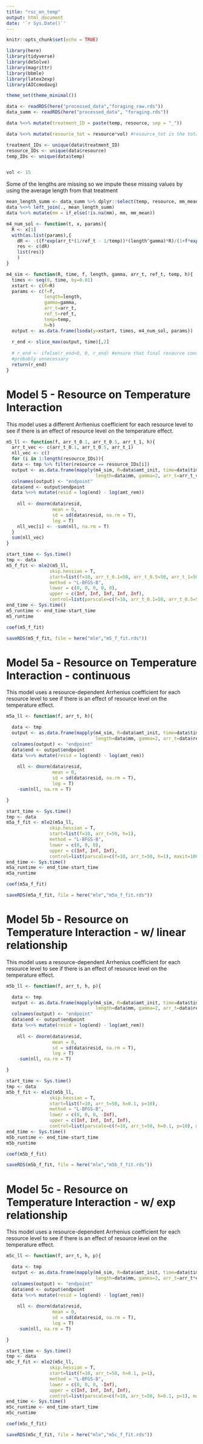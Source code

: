 ```yaml
---
title: "rsc_on_temp"
output: html_document
date: '`r Sys.Date()`'
---
```


```r
knitr::opts_chunk$set(echo = TRUE)
```

```r
library(here)
library(tidyverse)
library(deSolve)
library(magrittr)
library(bbmle)
library(latex2exp)
library(AICcmodavg)
```

```r
theme_set(theme_minimal())

```


```r
data <- readRDS(here("processed_data","foraging_raw.rds"))
data_summ <- readRDS(here("processed_data", "foraging.rds"))

data %<>% mutate(treatment_ID = paste(temp, resource, sep = "_"))

data %<>% mutate(resource_tot = resource*vol) #resource_tot is the total amount of resources in our tube. resource concentration * total volume of tube 

treatment_IDs <- unique(data$treatment_ID)
resource_IDs <- unique(data$resource)
temp_IDs <- unique(data$temp)


vol <- 15
```

Some of the lengths are missing so we impute these missing values by using the average length from that treatment
```r
mean_length_summ <- data_summ %>% dplyr::select(temp, resource, mm_mean)
data %<>% left_join(., mean_length_summ)
data %<>% mutate(mm = if_else(!is.na(mm), mm, mm_mean))
```

```r
m4_num_sol <- function(t, x, params){
  R <- x[1]
  with(as.list(params),{
    dR <- -((f*exp(arr_t*(1/ref_t - 1/temp))*(length^gamma)*R)/(1+f*exp(arr_t*(1/ref_t - 1/temp))*(length^gamma)*h*R))
    res <- c(dR)
    list(res)}
    )
}
```

```r
m4_sim <- function(R, time, f, length, gamma, arr_t, ref_t, temp, h){
  times <- seq(0, time, by=0.01)
  xstart <- c(R=R)
  params <- c(f=f,
              length=length,
              gamma=gamma,
              arr_t=arr_t,
              ref_t=ref_t,
              temp=temp,
              h=h)
  output <- as.data.frame(lsoda(y=xstart, times, m4_num_sol, params))
  
  r_end <- slice_max(output, time)[,2]
  
  # r_end <- ifelse(r_end<0, 0, r_end) #ensure that final resource concentration is never negative
  #probably unnecessary
  return(r_end)
}
```

# Model 5 - Resource on Temperature Interaction

This model uses a different Arrhenius coefficient for each resource level to see if there is an effect of resource level on the temperature effect.

```r
m5_ll <- function(f, arr_t_0.1, arr_t_0.5, arr_t_1, h){
  arr_t_vec <- c(arr_t_0.1, arr_t_0.5, arr_t_1)
  nll_vec <- c()
  for (i in 1:length(resource_IDs)){
  data <- tmp %>% filter(resource == resource_IDs[i])
  output <- as.data.frame(mapply(m4_sim, R=data$amt_init, time=data$time/60/24, f=f/data$vol,
                                 length=data$mm, gamma=2, arr_t=arr_t_vec[i], ref_t=15, temp=data$temp, h=h*data$vol))
  colnames(output) <- "endpoint"
  data$end <- output$endpoint
  data %<>% mutate(resid = log(end) - log(amt_rem))
  
    nll <- dnorm(data$resid, 
                 mean = 0, 
                 sd = sd(data$resid, na.rm = T), 
                 log = T)
    nll_vec[i] <- -sum(nll, na.rm = T)
  }
  sum(nll_vec)
}
```

```r
start_time <- Sys.time()
tmp <- data
m5_f_fit <- mle2(m5_ll,
                skip.hessian = T,
                start=list(f=10, arr_t_0.1=50, arr_t_0.5=50, arr_t_1=50, h=0.1),
                method = "L-BFGS-B",
                lower = c(0, 0, 0, 0, 0),
                upper = c(Inf, Inf, Inf, Inf, Inf),
                control=list(parscale=c(f=10, arr_t_0.1=50, arr_t_0.5=50, arr_t_1=50, h=0.1), maxit=10000))
end_time <- Sys.time()
m5_runtime <- end_time-start_time
m5_runtime

coef(m5_f_fit)

saveRDS(m5_f_fit, file = here("mle","m5_f_fit.rds"))
```



# Model 5a - Resource on Temperature Interaction - continuous

This model uses a resource-dependent Arrhenius coefficient for each resource level to see if there is an effect of resource level on the temperature effect.



```r
m5a_ll <- function(f, arr_t, h){

  data <- tmp
  output <- as.data.frame(mapply(m4_sim, R=data$amt_init, time=data$time/60/24, f=f/data$vol,
                                 length=data$mm, gamma=2, arr_t=data$resource*arr_t, ref_t=15, temp=data$temp, h=h*data$vol))
  colnames(output) <- "endpoint"
  data$end <- output$endpoint
  data %<>% mutate(resid = log(end) - log(amt_rem))
  
    nll <- dnorm(data$resid, 
                 mean = 0, 
                 sd = sd(data$resid, na.rm = T), 
                 log = T)
    -sum(nll, na.rm = T)

}
```

```r
start_time <- Sys.time()
tmp <- data
m5a_f_fit <- mle2(m5a_ll,
                skip.hessian = T,
                start=list(f=10, arr_t=50, h=1),
                method = "L-BFGS-B",
                lower = c(0, 0, 0),
                upper = c(Inf, Inf, Inf),
                control=list(parscale=c(f=10, arr_t=50, h=1), maxit=10000))
end_time <- Sys.time()
m5a_runtime <- end_time-start_time
m5a_runtime

coef(m5a_f_fit)

saveRDS(m5a_f_fit, file = here("mle","m5a_f_fit.rds"))
```

# Model 5b - Resource on Temperature Interaction - w/ linear relationship

This model uses a resource-dependent Arrhenius coefficient for each resource level to see if there is an effect of resource level on the temperature effect.



```r
m5b_ll <- function(f, arr_t, h, p){

  data <- tmp
  output <- as.data.frame(mapply(m4_sim, R=data$amt_init, time=data$time/60/24, f=f/data$vol,
                                 length=data$mm, gamma=2, arr_t=data$resource*p + arr_t, ref_t=15, temp=data$temp, h=h*data$vol))
  colnames(output) <- "endpoint"
  data$end <- output$endpoint
  data %<>% mutate(resid = log(end) - log(amt_rem))
  
    nll <- dnorm(data$resid, 
                 mean = 0, 
                 sd = sd(data$resid, na.rm = T), 
                 log = T)
    -sum(nll, na.rm = T)

}
```

```r
start_time <- Sys.time()
tmp <- data
m5b_f_fit <- mle2(m5b_ll,
                skip.hessian = T,
                start=list(f=10, arr_t=50, h=0.1, p=10),
                method = "L-BFGS-B",
                lower = c(0, 0, 0, -Inf),
                upper = c(Inf, Inf, Inf, Inf),
                control=list(parscale=c(f=10, arr_t=50, h=0.1, p=10), maxit=10000))
end_time <- Sys.time()
m5b_runtime <- end_time-start_time
m5b_runtime

coef(m5b_f_fit)

saveRDS(m5b_f_fit, file = here("mle","m5b_f_fit.rds"))
```

# Model 5c - Resource on Temperature Interaction - w/ exp relationship

This model uses a resource-dependent Arrhenius coefficient for each resource level to see if there is an effect of resource level on the temperature effect.



```r
m5c_ll <- function(f, arr_t, h, p){

  data <- tmp
  output <- as.data.frame(mapply(m4_sim, R=data$amt_init, time=data$time/60/24, f=f/data$vol,
                                 length=data$mm, gamma=2, arr_t=arr_t*exp(p*data$resource), ref_t=15, temp=data$temp, h=h*data$vol))
  colnames(output) <- "endpoint"
  data$end <- output$endpoint
  data %<>% mutate(resid = log(end) - log(amt_rem))
  
    nll <- dnorm(data$resid, 
                 mean = 0, 
                 sd = sd(data$resid, na.rm = T), 
                 log = T)
    -sum(nll, na.rm = T)

}
```

```r
start_time <- Sys.time()
tmp <- data
m5c_f_fit <- mle2(m5c_ll,
                skip.hessian = T,
                start=list(f=10, arr_t=50, h=0.1, p=1),
                method = "L-BFGS-B",
                lower = c(0, 0, 0, -Inf),
                upper = c(Inf, Inf, Inf, Inf),
                control=list(parscale=c(f=10, arr_t=50, h=0.1, p=1), maxit=10000))
end_time <- Sys.time()
m5c_runtime <- end_time-start_time
m5c_runtime

coef(m5c_f_fit)

saveRDS(m5c_f_fit, file = here("mle","m5c_f_fit.rds"))
```


